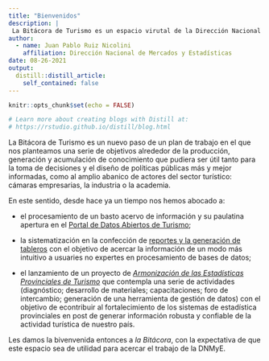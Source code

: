 ```yaml
---
title: "Bienvenidos"
description: |
 La Bitácora de Turismo es un espacio virutal de la Dirección Nacional de Mercados y Estadísticas en el que nos proponemos compartir avances de investigaciones, datos y reportes relacionados con el desarrollo de la industria turística de Argentina. 
author:
  - name: Juan Pablo Ruiz Nicolini 
    affiliation: Dirección Nacional de Mercados y Estadísticas
date: 08-26-2021
output:
  distill::distill_article:
    self_contained: false
---
```


```r
knitr::opts_chunk$set(echo = FALSE)

# Learn more about creating blogs with Distill at:
# https://rstudio.github.io/distill/blog.html

```


La Bitácora de Turismo es un nuevo paso de un plan de trabajo en el que nos planteamos una serie de objetivos alrededor de la producción, generación y acumulación de conocimiento que pudiera ser útil tanto para la toma de decisiones y el diseño de políticas públicas más y mejor informadas, como al amplio abanico de actores del sector turístico: cámaras empresarias, la industria o la academia.

En este sentido, desde hace ya un tiempo nos hemos abocado a:

* el procesamiento de un basto acervo de información y su paulatina apertura en el [Portal de Datos Abiertos de Turismo](http://datos.yvera.gob.ar/);

* la sistematización en la confección de [reportes y la generación de tableros](https://tableros.yvera.tur.ar/) con el objetivo de acercar la información de un modo más intuitivo a usuaries no expertes en procesamiento de bases de datos; 

* el lanzamiento de un proyecto de [_Armonización de las Estadísticas Provinciales de Turismo_](https://armonizacion.yvera.tur.ar/) que contempla una serie de actividades (diagnóstico; desarrollo de materiales; capacitaciones; foro de intercambio; generación de una herramienta de gestión de datos) con el objetivo de econtribuir al fortalecimiento de los sistemas de estadística provinciales en post de generar información robusta y confiable de la actividad turística de nuestro país.

Les damos la bivenvenida entonces a _la Bitácora_, con la expectativa de que este espacio sea de utilidad para acercar el trabajo de la DNMyE. 
